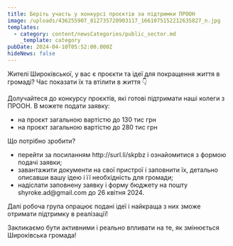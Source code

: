 ```yaml
---
title: Беріть участь у конкурсі проєктів за підтримки ПРООН
image: /uploads/436255907_812735720903117_1661075152212635827_n.jpg
templates:
  - category: content/newsCategories/public_sector.md
    _template: category
pubDate: 2024-04-10T05:52:00.000Z
hideNews: false
---
```


Жителі Широківської, у вас є проєкти та ідеї для покращення життя в громаді? Час показати їх та втілити в життя 👇

Долучайтеся до конкурсу проєктів, які готові підтримати наші колеги з ПРООН. В можете подати заявку:

*  на проєкт загальною вартістю до 130 тис грн
*  на проєкт загальною вартістю до 280 тис грн

Що потрібно зробити?

* перейти за посиланням http\://surl.li/skpbz і ознайомитися з формою подачі заявки;
* завантажити документи на свої пристрої і заповнити їх, детально описавши вашу ідею і її необхідність для громади;
* надіслати заповнену заявку і форму бюджету на пошту shyroke.ad\@gmail.com до 26 квітня 2024.

Далі робоча група опрацює подані ідеї і найкраща з них зможе отримати підтримку в реалізації! 

Закликаємо бути активними і реально впливати на те, як змінюється Широківська громада!

